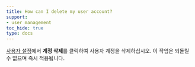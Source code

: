 ```yaml
---
title: How can I delete my user account?
support:
- user management
toc_hide: true
type: docs
---
```


[사용자 설정](/ko/platform/app/settings-page/user-settings/#delete-your-account)에서 **계정 삭제**를 클릭하여 사용자 계정을 삭제하십시오. 이 작업은 되돌릴 수 없으며 즉시 적용됩니다.
